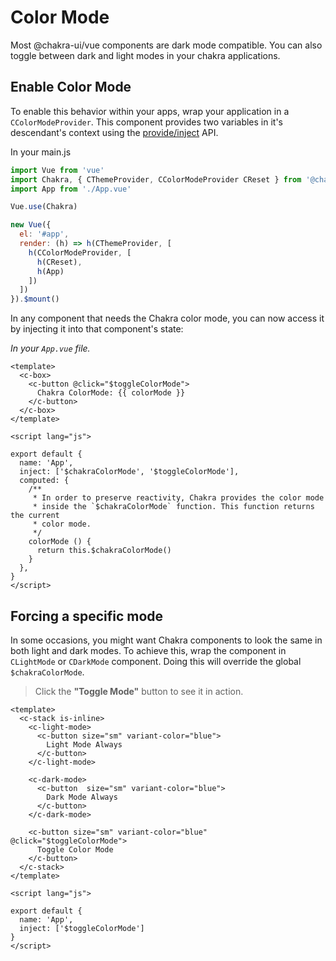 # Color Mode

Most @chakra-ui/vue components are dark mode compatible. You can also toggle between dark
and light modes in your chakra applications.

## Enable Color Mode

To enable this behavior within your apps, wrap your application in a
`CColorModeProvider`. This component provides two variables in it's descendant's context using the
[provide/inject](https://vuejs.org/v2/api/#provide-inject) API.

In your main.js
```js
import Vue from 'vue'
import Chakra, { CThemeProvider, CColorModeProvider CReset } from '@chakra-ui/vue'
import App from './App.vue'

Vue.use(Chakra)

new Vue({
  el: '#app',
  render: (h) => h(CThemeProvider, [
    h(CColorModeProvider, [
      h(CReset),
      h(App)
    ])
  ])
}).$mount()
```

In any component that needs the Chakra color mode, you can now access it by injecting it into that
component's state:

_In your `App.vue` file._

```vue live=true
<template>
  <c-box>
    <c-button @click="$toggleColorMode">
      Chakra ColorMode: {{ colorMode }}
    </c-button>
  </c-box>
</template>

<script lang="js">

export default {
  name: 'App',
  inject: ['$chakraColorMode', '$toggleColorMode'],
  computed: {
    /**
     * In order to preserve reactivity, Chakra provides the color mode
     * inside the `$chakraColorMode` function. This function returns the current
     * color mode.
     */
    colorMode () {
      return this.$chakraColorMode()
    }
  },
}
</script>
```

## Forcing a specific mode

In some occasions, you might want Chakra components to look the same in both
light and dark modes. To achieve this, wrap the component in `CLightMode` or
`CDarkMode` component. Doing this will override the global `$chakraColorMode`.

> Click the **"Toggle Mode"** button to see it in action.

```vue live=true
<template>
  <c-stack is-inline>
    <c-light-mode>
      <c-button size="sm" variant-color="blue">
        Light Mode Always
      </c-button>
    </c-light-mode>

    <c-dark-mode>
      <c-button  size="sm" variant-color="blue">
        Dark Mode Always
      </c-button>
    </c-dark-mode>

    <c-button size="sm" variant-color="blue" @click="$toggleColorMode">
      Toggle Color Mode
    </c-button>
  </c-stack>
</template>

<script lang="js">

export default {
  name: 'App',
  inject: ['$toggleColorMode']
}
</script>
```